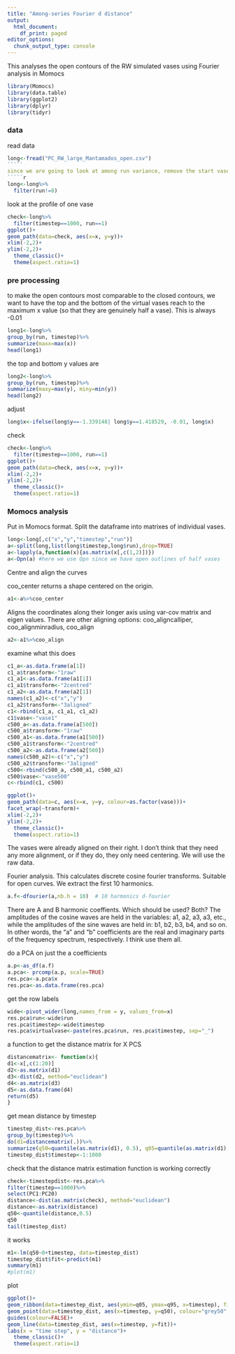 ```yaml
---
title: "Among-series Fourier d distance"
output:
  html_document:
    df_print: paged
editor_options:
  chunk_output_type: console
---
```


This analyses the open contours of the RW simulated vases using Fourier analysis in Momocs
`````r
library(Momocs)
library(data.table)
library(ggplot2)
library(dplyr)
library(tidyr)
```````
### data
read data 
``````r
long<-fread("PC_RW_large_Mantamados_open.csv")
`````
since we are going to look at among run variance, remove the start vase
`````r
long<-long%>%
  filter(run!=0)
```````
look at the profile of one vase
```r
check<-long%>%
  filter(timestep==1000, run==1)
ggplot()+
geom_path(data=check, aes(x=x, y=y))+
xlim(-2,2)+
ylim(-2,2)+
  theme_classic()+
  theme(aspect.ratio=1)
`````
### pre processing
to make the open contours most comparable to the closed contours, we want to have the top and the bottom of the virtual vases reach to the maximum x value (so that they are genuinely half a vase). This is always -0.01
````r
long1<-long%>%
group_by(run, timestep)%>%
summarize(maxx=max(x))
head(long1)
``````
the top and bottom y values are
````r
long2<-long%>%
group_by(run, timestep)%>%
summarize(maxy=max(y), miny=min(y))
head(long2)
`````
adjust
````r
long$x<-ifelse(long$y==-1.339148| long$y==1.418529, -0.01, long$x)
``````
check
```r
check<-long%>%
  filter(timestep==1000, run==1)
ggplot()+
geom_path(data=check, aes(x=x, y=y))+
xlim(-2,2)+
ylim(-2,2)+
  theme_classic()+
  theme(aspect.ratio=1)
`````
### Momocs analysis

Put in Momocs format. Split the dataframe into matrixes of individual vases.
````r
long<-long[,c("x","y","timestep","run")]
a<-split(long,list(long$timestep,long$run),drop=TRUE)
a<-lapply(a,function(x){as.matrix(x[,c(1,2)])})
a<-Opn(a) #here we use Opn since we have open outlines of half vases
````
Centre and align the curves

coo_center returns a shape centered on the origin.
````r
a1<-a%>%coo_center
`````
Aligns the coordinates along their longer axis using var-cov matrix and eigen values. There are other aligning options: coo_aligncalliper, coo_alignminradius, coo_align
`````r
a2<-a1%>%coo_align
```````
examine what this does
````r
c1_a<-as.data.frame(a[1])
c1_a$transform<-"1raw"
c1_a1<-as.data.frame(a1[1])
c1_a1$transform<-"2centred"
c1_a2<-as.data.frame(a2[1])
names(c1_a2)<-c("x","y")
c1_a2$transform<-"3aligned"
c1<-rbind(c1_a, c1_a1, c1_a2)
c1$vase<-"vase1"
c500_a<-as.data.frame(a[500])
c500_a$transform<-"1raw"
c500_a1<-as.data.frame(a1[500])
c500_a1$transform<-"2centred"
c500_a2<-as.data.frame(a2[500])
names(c500_a2)<-c("x","y")
c500_a2$transform<-"3aligned"
c500<-rbind(c500_a, c500_a1, c500_a2)
c500$vase<-"vase500"
c<-rbind(c1, c500)
`````

```r
ggplot()+
geom_path(data=c, aes(x=x, y=y, colour=as.factor(vase)))+
facet_wrap(~transform)+
xlim(-2,2)+
ylim(-2,2)+
  theme_classic()+
  theme(aspect.ratio=1)
`````
The vases were already aligned on their right. I don't think that they need any more alignment, or if they do, they only need centering.  We will use the raw data.

Fourier analysis. This calculates discrete cosine fourier transforms. Suitable for open curves. We extract the first 10 harmonics.
````r
a.f<-dfourier(a,nb.h = 10)  # 10 harmonics d-fourier
``````
There are A and B harmonic coeffients. Which should be used? Both? The amplitudes of the cosine waves are held in the variables: a1, a2, a3, a3, etc., while the amplitudes of the sine waves are held in: b1, b2, b3, b4, and so on. In other words, the "a" and "b" coefficients are the real and imaginary parts of the frequency spectrum, respectively. I think use them all.

do a PCA on just the a coefficients
``````r
a.p<-as_df(a.f)
a.pca<- prcomp(a.p, scale=TRUE)
res.pca<-a.pca$x
res.pca<-as.data.frame(res.pca)
```````
get the row labels
````r
wide<-pivot_wider(long,names_from = y, values_from=x)
res.pca$run<-wide$run
res.pca$timestep<-wide$timestep
res.pca$virtualvase<-paste(res.pca$run, res.pca$timestep, sep="_")
`````
a function to get the distance matrix for X PCS
`````r
distancematrix<- function(x){
d1<-x[,c(1:20)]
d2<-as.matrix(d1)
d3<-dist(d2, method="euclidean")
d4<-as.matrix(d3)
d5<-as.data.frame(d4)
return(d5)
}
`````
get mean distance by timestep
`````r
timestep_dist<-res.pca%>%
group_by(timestep)%>%
do(d1=distancematrix(.))%>%
summarize(q50=quantile(as.matrix(d1), 0.5), q05=quantile(as.matrix(d1), 0.05), q95=quantile(as.matrix(d1), 0.95))
timestep_dist$timestep<-1:1000
`````
check that the distance matrix estimation function is working correctly
`````r
check<-timestepdist<-res.pca%>%
filter(timestep==1000)%>%
select(PC1:PC20)
distance<-dist(as.matrix(check), method="euclidean")
distance<-as.matrix(distance)
q50<-quantile(distance,0.5)
q50
tail(timestep_dist)
```````
it works
````r
m1<-lm(q50~0+timestep, data=timestep_dist)
timestep_dist$fit<-predict(m1)
summary(m1)
#plot(m1)
``````
plot
````r
ggplot()+
geom_ribbon(data=timestep_dist, aes(ymin=q05, ymax=q95, x=timestep), fill="grey50", alpha=0.5)+
geom_point(data=timestep_dist, aes(x=timestep, y=q50), colour="grey50", size=1)+
guides(colour=FALSE)+
geom_line(data=timestep_dist, aes(x=timestep, y=fit))+
labs(x = "time step", y = "distance")+
  theme_classic()+
  theme(aspect.ratio=1)
```````
